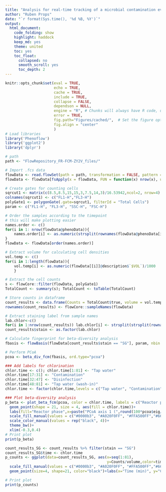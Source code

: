 ```yaml
---
title: "Analysis for real-time tracking of a microbial contamination event and subsequent shock-chlorination in drinking water"
author: "Ruben Props"
date: "`r format(Sys.time(), '%d %B, %Y')`"
output:
  html_document:
    code_folding: show
    highlight: haddock
    keep_md: yes
    theme: united
    toc: yes
    toc_float:
      collapsed: no
      smooth_scroll: yes
      toc_depth: 2
---
```


```r
knitr::opts_chunk$set(eval = TRUE, 
                      echo = TRUE, 
                      cache = TRUE,
                      include = TRUE,
                      collapse = FALSE,
                      dependson = NULL,
                      engine = "R", # Chunks will always have R code, unless noted
                      error = TRUE,
                      fig.path="Figures/cached/",  # Set the figure options
                      fig.align = "center"
                      )
# Load libraries
library('Phenoflow')
library('ggplot2')
library('dplyr')
```

```r
# path
path <- "FlowRepository_FR-FCM-ZY2V_files/"

# Import .fcs data
flowData <- read.flowSet(path = path, transformation = FALSE, pattern = ".fcs")
flowData <- flowData[fsApply(x = flowData, FUN = function(x) nrow(x), use.exprs = TRUE)!= 0]

# Create gates for counting cells
sqrcut1 <- matrix(c(8.5,8.5,15,15,3,7.5,14,3)/16.53942,ncol=2, nrow=4)
colnames(sqrcut1) <- c("FL1-H","FL3-H")
polyGate1 <- polygonGate(.gate=sqrcut1, filterId = "Total Cells")
param <- c("FL1-H", "FL3-H", "SSC-H", "FSC-H")

# Order the samples according to the timepoint
# this will make plotting easier
names.order <- c()
for(i in 1: nrow(flowData@phenoData)){
    names.order[i] <- as.numeric(strsplit(rownames(flowData@phenoData[i]),"_")[[1]][1])
}
flowData <- flowData[order(names.order)]

# Extract volume for calculating cell densities
vol.temp <- c()
for(i in 1:length(flowData)){
    vol.temp[i] <- as.numeric(flowData[[i]]@description$`$VOL`)/1000
    }

# Extract the cell counts
s <- flowCore::filter(flowData, polyGate1)
TotalCount <- summary(s); TotalCount <- toTable(TotalCount)

# Store counts in dataframe
count_results <- data.frame(Counts = TotalCount$true, volume = vol.temp)
rownames(count_results) <- flowCore::sampleNames(flowData)

# Extract staining label from sample names
lab.chlor<-c()
for(i in 1:nrow(count_results)) lab.chlor[i] <- strsplit(strsplit(rownames(count_results)[i],"_")[[1]][5],".fcs")[[1]][1]
count_results$stain <- as.factor(lab.chlor)
```

```r
# Calculate fingerprint for beta-diversity analysis
fbasis <- flowBasis(flowData[count_results$stain == "SG"], param, nbin = 128, bw = 0.01, normalize = function(x) x)

# Perform PCoA
pcoa <- beta_div_fcm(fbasis, ord.type="pcoa")

### Add labels for chlorination
chlor.time <- c(); chlor.time[1:81] <- "Tap water"
chlor.time[17:31] <- "Contamination"
chlor.time[32:47] <- "Disinfection"
chlor.time[48:81] <- "Tap water (wash-in)"
chlor.time <- factor(chlor.time,levels = c("Tap water", "Contamination", "Disinfection","Tap water (wash-in)"))

### Plot beta-diversity analysis
p_beta <- plot_beta_fcm(pcoa, color = chlor.time, labels = c("Reactor phase"))+ ggtitle("") + 
  geom_point(shape = 21, size = 4, aes(fill = chlor.time))+
  labs(fill="Reactor phase",x=paste("PCoA axis 1 (",round(100*pcoa$eig/sum(pcoa$eig),1)[1],"%)", sep=""),y=paste("PCoA axis 2 (",round(100*pcoa$eig/sum(pcoa$eig),1)[2],"%)", sep=""))+
  scale_fill_manual(values = c("#0000b3", "#A020F0FF", "#FFA500FF","#66ccff"))+ 
  scale_color_manual(values = rep("black", 4))+
  theme_bw()+
  xlim(-0.3,0.4)
# Print plot
print(p_beta)

count_results_SG <- count_results %>% filter(stain == "SG")
count_results_SG$time <- chlor.time
p_counts <- ggplot(data=count_results_SG, aes(x=seq(1:81),
                                              y=Counts/volume,color=time,fill=time)) + 
  scale_fill_manual(values = c("#0000b3", "#A020F0FF", "#FFA500FF","#66ccff"))+
  geom_point(size=4, shape=21, color="black")+labs(x="Time (min)", y="Cell density (cells/µL)",fill="Reactor phase")+ theme_bw()

# Print plot
print(p_counts)
```
